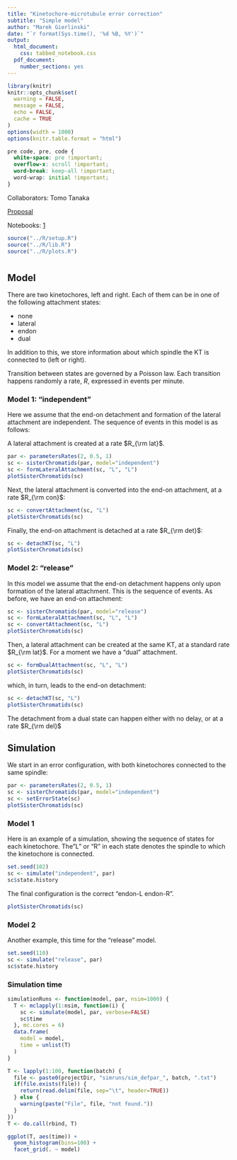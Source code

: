 ```yaml
---
title: "Kinetochore-microtubule error correction"
subtitle: "Simple model"
author: "Marek Gierlinski"
date: "`r format(Sys.time(), '%d %B, %Y')`"
output:
  html_document:
    css: tabbed_notebook.css
  pdf_document:
    number_sections: yes
---
```


```r
library(knitr)
knitr::opts_chunk$set(
  warning = FALSE,
  message = FALSE,
  echo = FALSE,
  cache = TRUE
)
options(width = 1000)
options(knitr.table.format = "html")
```

```css
pre code, pre, code {
  white-space: pre !important;
  overflow-x: scroll !important;
  word-break: keep-all !important;
  word-wrap: initial !important;
}
```


Collaborators: Tomo Tanaka

[Proposal]()

Notebooks: [1]()

```r
source("../R/setup.R")
source("../R/lib.R")
source("../R/plots.R")
```

# {.tabset}

## Model

There are two kinetochores, left and right. Each of them can be in one of the following attachment states:

- none
- lateral
- endon
- dual

In addition to this, we store information about which spindle the KT is connected to (left or right).

Transition between states are governed by a Poisson law. Each transition happens randomly a rate, $R$, expressed in events per minute.


### Model 1: "independent"

Here we assume that the end-on detachment and formation of the lateral attachment are independent. The sequence of events in this model is as follows:

A lateral attachment is created at a rate $R_{\rm lat}$.

```r
par <- parametersRates(2, 0.5, 1)
sc <- sisterChromatids(par, model="independent")
sc <- formLateralAttachment(sc, "L", "L")
plotSisterChromatids(sc)
```

Next, the lateral attachment is converted into the end-on attachment, at a rate $R_{\rm con}$:

```r
sc <- convertAttachment(sc, "L")
plotSisterChromatids(sc)
```

Finally, the end-on attachment is detached at a rate $R_{\rm det}$:

```r
sc <- detachKT(sc, "L")
plotSisterChromatids(sc)
```


### Model 2: "release"

In this model we assume that the end-on detachment happens only upon formation of the lateral attachment. This is the sequence of events. As before, we have an end-on attachment:

```r
sc <- sisterChromatids(par, model="release")
sc <- formLateralAttachment(sc, "L", "L")
sc <- convertAttachment(sc, "L")
plotSisterChromatids(sc)
```

Then, a lateral attachment can be created at the same KT, at a standard rate $R_{\rm lat}$. For a moment we have a "dual" attachment.

```r
sc <- formDualAttachment(sc, "L", "L")
plotSisterChromatids(sc)
```

which, in turn, leads to the end-on detachment:

```r
sc <- detachKT(sc, "L")
plotSisterChromatids(sc) 
```

The detachment from a dual state can happen either with no delay, or at a rate $R_{\rm del}$

## Simulation

We start in an error configuration, with both kinetochores connected to the same spindle:

```r
par <- parametersRates(2, 0.5, 1)
sc <- sisterChromatids(par, model="independent")
sc <- setErrorState(sc)
plotSisterChromatids(sc)
```

### Model 1

Here is an example of a simulation, showing the sequence of states for each kinetochore. The"L" or "R" in each state denotes the spindle to which the kinetochore is connected.

```r
set.seed(102)
sc <- simulate("independent", par)
sc$state.history
```

The final configuration is the correct "endon-L endon-R". 

```r
plotSisterChromatids(sc)
```

### Model 2

Another example, this time for the "release" model.

```r
set.seed(110)
sc <- simulate("release", par)
sc$state.history
```

### Simulation time

```r
simulationRuns <- function(model, par, nsim=1000) {
  T <- mclapply(1:nsim, function(i) {
    sc <- simulate(model, par, verbose=FALSE)
    sc$time
  }, mc.cores = 6)
  data.frame(
    model = model,
    time = unlist(T)
  )
} 
```

```r
T <- lapply(1:100, function(batch) {
  file <- paste0(projectDir, "simruns/sim_defpar_", batch, ".txt")
  if(file.exists(file)) {
    return(read.delim(file, sep="\t", header=TRUE))
  } else {
    warning(paste("File", file, "not found."))
  }
})
T <- do.call(rbind, T)
```

```r
ggplot(T, aes(time)) +
  geom_histogram(bins=100) +
  facet_grid(. ~ model) 
```
